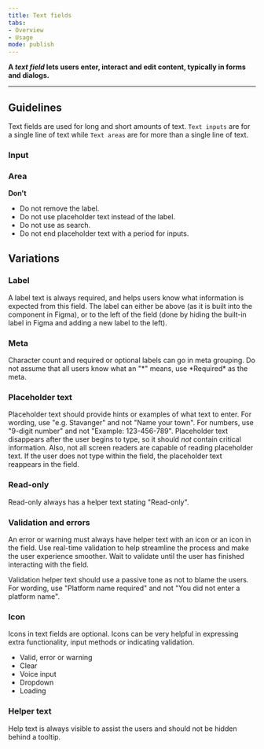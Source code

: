 ```yaml
---
title: Text fields 
tabs: 
- Overview
- Usage
mode: publish
---
```


**A *text field* lets users enter, interact and edit content, typically in forms and dialogs.**
<!--One to two sentences as an introduction to the component-->

***

## Guidelines
<!--List how to use it, sizes, widths, grid interactions, color allowances -->

Text fields are used for long and short amounts of text. `Text inputs` are for a single line of text while `Text areas` are for more than a single line of text. 


### Input 

<FigmaImage url="https://www.figma.com/file/0bGXR2sCwMVSDNyyzu5BXrO5/Desktop-UI?node-id=2000%3A1127" />


### Area 

<FigmaImage url="https://www.figma.com/file/0bGXR2sCwMVSDNyyzu5BXrO5/Desktop-UI?node-id=2000%3A4942" />


**Don't**
<!--Bullet point list if needed -->
* Do not remove the label. 
* Do not use placeholder text instead of the label. 
* Do not use as search. 
* Do not end placeholder text with a period for inputs.


## Variations 
<!--One ### heading per frame in Figma, explaining each component in that frame. One 'content' section per variation if needed -->


### Label  
A label text is always required, and helps users know what information is expected from this field. The label can either be above (as it is built into the component in Figma), or to the left of the field (done by hiding the built-in label in Figma and adding a new label to the left).


### Meta  
Character count and required or optional labels can go in meta grouping. Do not assume that all users know what an "\*" means, use \*Required* as the meta. 


### Placeholder text   
Placeholder text should provide hints or examples of what text to enter. For wording, use "e.g. Stavanger" and not "Name your town". For numbers, use "9-digit number" and not "Example: 123-456-789". Placeholder text disappears after the user begins to type, so it should *not* contain critical information. Also, not all screen readers are capable of reading placeholder text. If the user does not type within the field, the placeholder text reappears in the field. 


### Read-only   
Read-only always has a helper text stating "Read-only".


### Validation and errors  
An error or warning must always have helper text with an icon or an icon in the field. Use real-time validation to help streamline the process and make the user experience smoother. Wait to validate until the user has finished interacting with the field. 

Validation helper text should use a passive tone as not to blame the users. For wording, use "Platform name required" and not "You did not enter a platform name".


### Icon 
Icons in text fields are optional. Icons can be very helpful in expressing extra functionality, input methods or indicating validation. 

* Valid, error or warning 
* Clear 
* Voice input
* Dropdown
* Loading


### Helper text  
Help text is always visible to assist the users and should not be hidden behind a tooltip. 
